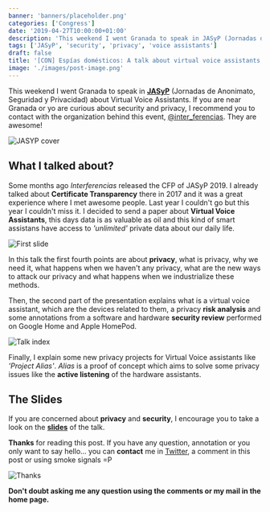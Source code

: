 ```yaml
---
banner: 'banners/placeholder.png'
categories: ['Congress']
date: '2019-04-27T10:00:00+01:00'
description: 'This weekend I went Granada to speak in JASyP (Jornadas de Anonimato, Seguridad y Privacidad) about Virtual Voice Assistants. If you are near Granada or yo are curious about security and privacy, I recommend you to contact with them.'
tags: ['JASyP', 'security', 'privacy', 'voice assistants']
draft: false
title: '[CON] Espías domésticos: A talk about virtual voice assistants'
image: './images/post-image.png'
---
```


This weekend I went Granada to speak in **[JASyP](https://interferencias.tech/jasyp/)** (Jornadas de Anonimato, Seguridad y Privacidad) about Virtual Voice Assistants. If you are near Granada or yo are curious about security and privacy, I recommend you to contact with the organization behind this event, [@inter_ferencias](https://twitter.com/Inter_ferencias). They are awesome!

![JASYP cover](/images/jasyp.png)

## What I talked about?

Some months ago _Interferencias_ released the CFP of JASyP 2019. I already talked about **Certificate Transparency** there in 2017 and it was a great experience where I met awesome people. Last year I couldn't go but this year I couldn't miss it. I decided to send a paper about **Virtual Voice Assistants**, this days data is as valuable as oil and this kind of smart assistans have access to _'unlimited'_ private data about our daily life.

![First slide](/images/cover.jpg)

In this talk the first fourth points are about **privacy**, what is privacy, why we need it, what happens when we haven't any privacy, what are the new ways to attack our privacy and what happens when we industrialize these methods.

Then, the second part of the presentation explains what is a virtual voice assistant, which are the devices related to them, a privacy **risk analysis** and some annotations from a software and hardware **security review** performed on Google Home and Apple HomePod.

![Talk index](/images/index.png)

Finally, I explain some new privacy projects for Virtual Voice assistants like _'Project Alias'_. _Alias_ is a proof of concept which aims to solve some privacy issues like the **active listening** of the hardware assistants.

## The Slides

If you are concerned about **privacy** and **security**, I encourage you to take a look on the [**slides**](https://docs.google.com/presentation/d/1qguUIEktor6wzUed0-gMfRtfOTAUK1QzwtI2StDeZQU/edit?usp=sharing) of the talk.

**Thanks** for reading this post. If you have any question, annotation or you only want to say hello... you can **contact** me in [Twitter](https://twitter.com/coke727), a comment in this post or using smoke signals =P

![Thanks](../tizonaconf-2019/images/thanks.png)

**Don't doubt asking me any question using the comments or my mail in the home page.**
